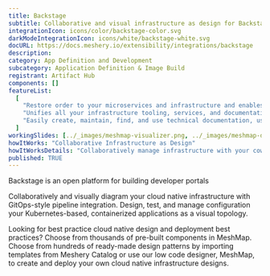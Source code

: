 ```yaml
---
title: Backstage
subtitle: Collaborative and visual infrastructure as design for Backstage
integrationIcon: icons/color/backstage-color.svg
darkModeIntegrationIcon: icons/white/backstage-white.svg
docURL: https://docs.meshery.io/extensibility/integrations/backstage
description:
category: App Definition and Development
subcategory: Application Definition & Image Build
registrant: Artifact Hub
components: []
featureList:
  [
    "Restore order to your microservices and infrastructure and enables your product teams to ship high-quality code quickly — without compromising autonomy.",
    "Unifies all your infrastructure tooling, services, and documentation to create a streamlined development environment from end to end.",
    "Easily create, maintain, find, and use technical documentation, using a docs like code approach"
  ]
workingSlides: [../_images/meshmap-visualizer.png, ../_images/meshmap-designer.png]
howItWorks: "Collaborative Infrastructure as Design"
howItWorksDetails: "Collaboratively manage infrastructure with your coworkers synchronously sharing the same designs."
published: TRUE
---
```


<p>Backstage is an open platform for building developer portals</p>
<p>
  Collaboratively and visually diagram your cloud native infrastructure with GitOps-style pipeline
  integration. Design, test, and manage configuration your Kubernetes-based, containerized
  applications as a visual topology.
</p>
<p>
  Looking for best practice cloud native design and deployment best practices? Choose from thousands
  of pre-built components in MeshMap. Choose from hundreds of ready-made design patterns by
  importing templates from Meshery Catalog or use our low code designer, MeshMap, to create and
  deploy your own cloud native infrastructure designs.
</p>
